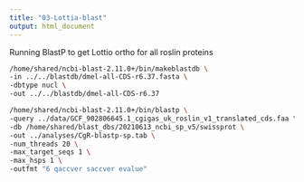 ```yaml
---
title: "03-Lottia-blast"
output: html_document
---
```



Running BlastP to get Lottio ortho for all roslin proteins


```bash
/home/shared/ncbi-blast-2.11.0+/bin/makeblastdb \
-in ../../blastdb/dmel-all-CDS-r6.37.fasta \
-dbtype nucl \
-out ../../blastdb/dmel-all-CDS-r6.37
```



```bash
/home/shared/ncbi-blast-2.11.0+/bin/blastp \
-query ../data/GCF_902806645.1_cgigas_uk_roslin_v1_translated_cds.faa \
-db /home/shared/blast_dbs/20210613_ncbi_sp_v5/swissprot \
-out ../analyses/CgR-blastp-sp.tab \
-num_threads 20 \
-max_target_seqs 1 \
-max_hsps 1 \
-outfmt "6 qaccver saccver evalue"
```

